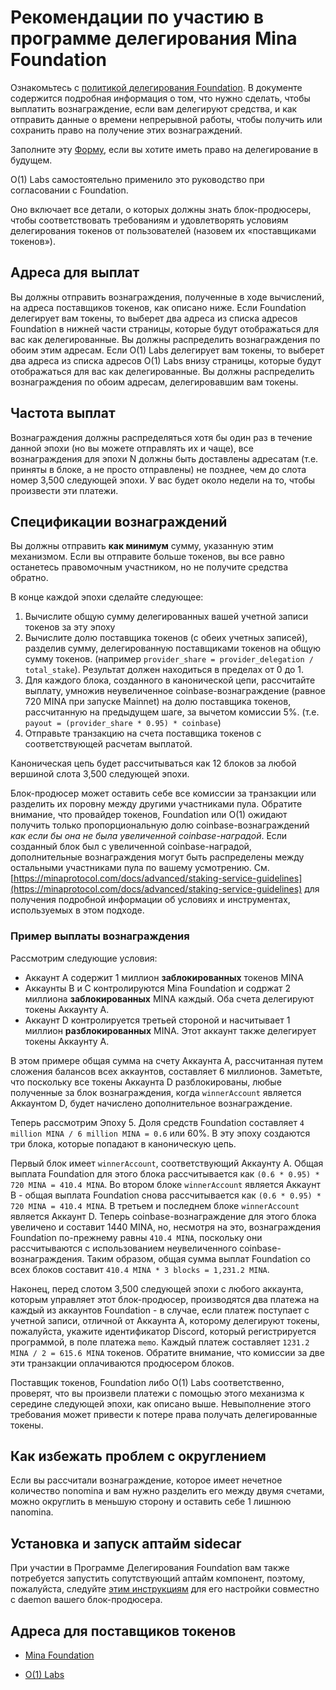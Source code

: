 
# Рекомендации по участию в программе делегирования Mina Foundation

Ознакомьтесь с [политикой делегирования Foundation](https://minaprotocol.com/blog/mina-foundation-delegation-policy). В документе содержится подробная информация о том, что нужно сделать, чтобы выплатить вознаграждение, если вам делегируют средства, и как отправить данные о времени непрерывной работы, чтобы получить или сохранить право на получение этих вознаграждений. 

Заполните эту [Форму](), если вы хотите иметь право на делегирование в будущем. 

O(1) Labs самостоятельно применило это руководство при согласовании с Foundation.

Оно включает все детали, о которых должны знать блок-продюсеры, чтобы соответствовать требованиям и удовлетворять условиям делегирования токенов от пользователей (назовем их «поставщиками токенов»). 

## Адреса для выплат

Вы должны отправить вознаграждения, полученные в ходе вычислений, на адреса поставщиков токенов, как описано ниже. Если Foundation делегирует вам токены, то выберет два адреса из списка адресов Foundation в нижней части страницы, которые будут отображаться для вас как делегированные. Вы должны распределить вознаграждения по обоим этим адресам. Если O(1) Labs делегирует вам токены, то выберет два адреса из списка адресов O(1) Labs внизу страницы, которые будут отображаться для вас как делегированные. Вы должны распределить вознаграждения по обоим адресам, делегировавшим вам токены.

## Частота выплат

Вознаграждения должны распределяться хотя бы один раз в течение данной эпохи (но вы можете отправлять их и чаще), все вознаграждения для эпохи N должны быть доставлены адресатам (т.е. приняты в блоке, а не просто отправлены) не позднее, чем до слота номер 3,500 следующей эпохи. У вас будет около недели на то, чтобы произвести эти платежи.

## Спецификации вознаграждений

Вы должны отправить **как минимум** сумму, указанную этим механизмом. Если вы отправите больше токенов, вы все равно останетесь правомочным участником, но не получите средства обратно.

В конце каждой эпохи сделайте следующее:

1. Вычислите общую сумму делегированных вашей учетной записи токенов за эту эпоху
2. Вычислите долю поставщика токенов (с обеих учетных записей), разделив сумму, делегированную поставщиками токенов на общую сумму токенов. (например `provider_share = provider_delegation / total_stake`). Результат должен находиться в пределах от 0 до 1.
3. Для каждого блока, созданного в канонической цепи, рассчитайте выплату, умножив неувеличенное coinbase-вознаграждение (равное 720 MINA при запуске Mainnet) на долю поставщика токенов, рассчитанную на предыдущем шаге, за вычетом комиссии 5%. (т.е. `payout = (provider_share * 0.95) * coinbase`)
4. Отправьте транзакцию на счета поставщика токенов с соответствующей расчетам выплатой. 

Каноническая цепь будет рассчитываться как 12 блоков за любой вершиной слота 3,500 следующей эпохи. 

Блок-продюсер может оставить себе все комиссии за транзакции или разделить их поровну между другими участниками пула. Обратите внимание, что провайдер токенов, Foundation или O(1) ожидают получить только пропорциональную долю coinbase-вознаграждений *как если бы она не была увеличенной coinbase-наградой*. Если созданный блок был с увеличенной coinbase-наградой, дополнительные вознаграждения могут быть распределены между остальными участниками пула по вашему усмотрению. См. [https://minaprotocol.com/docs/advanced/staking-service-guidelines](https://minaprotocol.com/docs/advanced/staking-service-guidelines) для получения подробной информации об условиях и инструментах, используемых в этом подходе.

### Пример выплаты вознаграждения

Рассмотрим следующие условия:

- Аккаунт A содержит 1 миллион **заблокированных** токенов MINA
- Аккаунты B и C контролируются Mina Foundation и содржат 2 миллиона **заблокированных** MINA каждый. Оба счета делегируют токены Аккаунту A.
- Аккаунт D контролируется третьей стороной и насчитывает 1 миллион **разблокированных** MINA. Этот аккаунт также делегирует токены Аккаунту A.

В этом примере общая сумма на счету Аккаунта A, рассчитанная путем сложения балансов всех аккаунтов, составляет 6 миллионов. Заметьте, что поскольку все токены Аккаунта D разблокированы, любые полученные за блок вознаграждения, когда `winnerAccount` является Аккаунтом D, будет начислено дополнительное вознаграждение.
 
Теперь рассмотрим Эпоху 5. Доля средств Foundation составляет `4 million MINA / 6 million MINA = 0.6` или 60%. В эту эпоху создаются три блока, которые попадают в каноническую цепь. 

Первый блок имеет `winnerAccount`, соответствующий Аккаунту A. Общая выплата Foundation для этого блока рассчитывается как `(0.6 * 0.95) * 720 MINA = 410.4 MINA`. Во втором блоке `winnerAccount` является Аккаунт В - общая выплата Foundation снова рассчитывается как `(0.6 * 0.95) * 720 MINA = 410.4 MINA`. В третьем и последнем блоке `winnerAccount` является Аккаунт D. Теперь coinbase-вознаграждение для этого блока увеличено и составит 1440 MINA, но, несмотря на это, вознаграждения Foundation по-прежнему равны `410.4 MINA`, поскольку они рассчитываются с использованием неувеличенного coinbase-вознаграждения. Таким образом, общая сумма выплат Foundation со всех блоков составит `410.4 MINA * 3 blocks = 1,231.2 MINA`.

Наконец, перед слотом 3,500 следующей эпохи с любого аккаунта, которым управляет этот блок-продюсер, производятся два платежа на каждый из аккаунтов Foundation - в случае, если платеж поступает с учетной записи, отличной от Аккаунта A, которому делегируют токены, пожалуйста, укажите идентификатор Discord, который регистрируется программой, в поле платежа `memo`. Каждый платеж составляет `1231.2 MINA / 2 = 615.6 MINA` токенов. Обратите внимание, что комиссии за две эти транзакции оплачиваются продюсером блоков.

Поставщик токенов, Foundation либо O(1) Labs соответственно, проверят, что вы произвели платежи с помощью этого механизма к середине следующей эпохи, как описано выше. Невыполнение этого требования может привести к потере права получать делегированные токены.

## Как избежать проблем с округлением

Если вы рассчитали вознаграждение, которое имеет нечетное количество nonomina и вам нужно разделить его между двумя счетами, можно округлить в меньшую сторону и оставить себе 1 лишнюю  nanomina.

## Установка и запуск аптайм sidecar

При участии в Программе Делегирования Foundation вам также потребуется запустить сопутствующий аптайм компонент, поэтому, пожалуйста, следуйте [этим инструкциям](/docs/advanced/node-status) для его настройки совместно с daemon вашего блок-продюсера.

## Адреса для поставщиков токенов

* [Mina Foundation](/static/Mina_Foundation_Addresses.csv)

* [O(1) Labs](/static/O1_Labs_addresses.csv)

